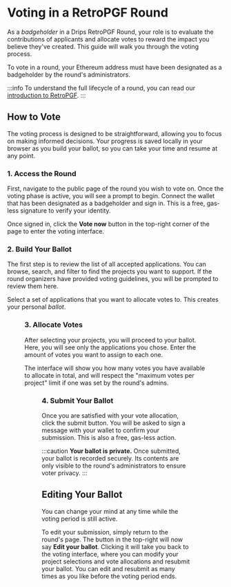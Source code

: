 # Voting in a RetroPGF Round


As a _badgeholder_ in a Drips RetroPGF Round, your role is to evaluate the contributions of applicants and allocate votes to reward the impact you believe they've created. This guide will walk you through the voting process.

To vote in a round, your Ethereum address must have been designated as a badgeholder by the round's administrators.

:::info
To understand the full lifecycle of a round, you can read our [introduction to RetroPGF](/rpgf/overview).
:::

## How to Vote

The voting process is designed to be straightforward, allowing you to focus on making informed decisions. Your progress is saved locally in your browser as you build your ballot, so you can take your time and resume at any point.

### 1. Access the Round

First, navigate to the public page of the round you wish to vote on. Once the voting phase is active, you will see a prompt to begin. Connect the wallet that has been designated as a badgeholder and sign in. This is a free, gas-less signature to verify your identity.

Once signed in, click the **Vote now** button in the top-right corner of the page to enter the voting interface.

### 2. Build Your Ballot

The first step is to review the list of all accepted applications. You can browse, search, and filter to find the projects you want to support. If the round organizers have provided voting guidelines, you will be prompted to review them here.

Select a set of applications that you want to allocate votes to. This creates your personal _ballot_.

<Figure caption="Browse all accepted applications and add the ones you want to support to your personal ballot." src="/img/retropgf/building-your-ballot.png" />

### 3. Allocate Votes

After selecting your projects, you will proceed to your ballot. Here, you will see only the applications you chose. Enter the amount of votes you want to assign to each one.

The interface will show you how many votes you have available to allocate in total, and will respect the "maximum votes per project" limit if one was set by the round's admins.

<Figure caption="Assign a specific number of votes to each project on your ballot." src="/img/retropgf/allocating-votes.png" />

### 4. Submit Your Ballot

Once you are satisfied with your vote allocation, click the submit button. You will be asked to sign a message with your wallet to confirm your submission. This is also a free, gas-less action.

:::caution
**Your ballot is private.**
Once submitted, your ballot is recorded securely. Its contents are only visible to the round's administrators to ensure voter privacy.
:::

## Editing Your Ballot

You can change your mind at any time while the voting period is still active.

To edit your submission, simply return to the round's page. The button in the top-right will now say **Edit your ballot**. Clicking it will take you back to the voting interface, where you can modify your project selections and vote allocations and resubmit your ballot. You can edit and resubmit as many times as you like before the voting period ends.